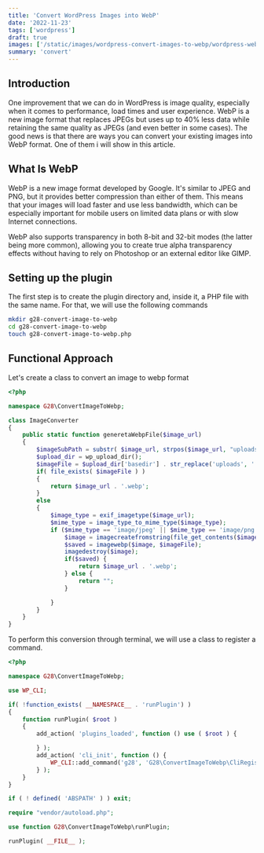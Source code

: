```yaml
---
title: 'Convert WordPress Images into WebP'
date: '2022-11-23'
tags: ['wordpress']
draft: true
images: ['/static/images/wordpress-convert-images-to-webp/wordpress-webp.webp']
summary: 'convert'
---
```


<TableOfContents toc={props.toc} asDisclosure={true} />

## Introduction

One improvement that we can do in WordPress is image quality, especially when it comes to performance, load times and user experience. WebP is a new image format that replaces JPEGs but uses up to 40% less data while retaining the same quality as JPEGs (and even better in some cases). The good news is that there are ways you can convert your existing images into WebP format. One of them i will show in this article.

## What Is WebP

WebP is a new image format developed by Google. It's similar to JPEG and PNG, but it provides better compression than either of them. This means that your images will load faster and use less bandwidth, which can be especially important for mobile users on limited data plans or with slow Internet connections.

WebP also supports transparency in both 8-bit and 32-bit modes (the latter being more common), allowing you to create true alpha transparency effects without having to rely on Photoshop or an external editor like GIMP.

## Setting up the plugin

The first step is to create the plugin directory and, inside it, a PHP file with the same name. For that, we will use the following commands

```bash
mkdir g28-convert-image-to-webp
cd g28-convert-image-to-webp
touch g28-convert-image-to-webp.php
```

## Functional Approach

Let's create a class to convert an image to webp format

```php
<?php

namespace G28\ConvertImageToWebp;

class ImageConverter
{
    public static function generetaWebpFile($image_url)
    {
        $imageSubPath = substr( $image_url, strpos($image_url, "uploads"));
        $upload_dir = wp_upload_dir();
        $imageFile = $upload_dir['basedir'] . str_replace('uploads', '', $imageSubPath) . ".webp";
        if( file_exists( $imageFile ) )
        {
            return $image_url . '.webp';
        }
        else
        {
            $image_type = exif_imagetype($image_url);
            $mime_type = image_type_to_mime_type($image_type);
            if ($mime_type == 'image/jpeg' || $mime_type == 'image/png') {
                $image = imagecreatefromstring(file_get_contents($image_url));
                $saved = imagewebp($image, $imageFile);
                imagedestroy($image);
                if($saved) {
                    return $image_url . '.webp';
                } else {
                    return "";
                }

            }
        }
    }
}
```

To perform this conversion through terminal, we will use a class to register a command.

```php
<?php

namespace G28\ConvertImageToWebp;

use WP_CLI;

if( !function_exists( __NAMESPACE__ . 'runPlugin') )
{
    function runPlugin( $root )
    {
        add_action( 'plugins_loaded', function () use ( $root ) {

        } );
        add_action( 'cli_init', function () {
            WP_CLI::add_command('g28', 'G28\ConvertImageToWebp\CliRegistrator\EuCapCli');
        } );
    }
}
```

```php
if ( ! defined( 'ABSPATH' ) ) exit;

require "vendor/autoload.php";

use function G28\ConvertImageToWebp\runPlugin;

runPlugin( __FILE__ );
```

